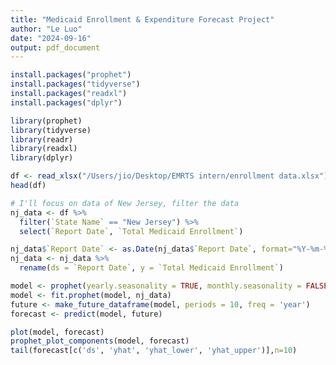 ```yaml
---
title: "Medicaid Enrollment & Expenditure Forecast Project"
author: "Le Luo"
date: "2024-09-16"
output: pdf_document
---
```


```r
install.packages("prophet")
install.packages("tidyverse")
install.packages("readxl")
install.packages("dplyr")

library(prophet)
library(tidyverse)
library(readr)
library(readxl)
library(dplyr)

```

```r
df <- read_xlsx("/Users/jio/Desktop/EMRTS intern/enrollment data.xlsx")
head(df)
```
```r
# I'll focus on data of New Jersey, filter the data
nj_data <- df %>%
  filter(`State Name` == "New Jersey") %>%
  select(`Report Date`, `Total Medicaid Enrollment`)

nj_data$`Report Date` <- as.Date(nj_data$`Report Date`, format="%Y-%m-%d")
nj_data <- nj_data %>%
  rename(ds = `Report Date`, y = `Total Medicaid Enrollment`)
```

```r
model <- prophet(yearly.seasonality = TRUE, monthly.seasonality = FALSE, weekly.seasonality = FALSE, daily.seasonality = FALSE)
model <- fit.prophet(model, nj_data)
future <- make_future_dataframe(model, periods = 10, freq = 'year')
forecast <- predict(model, future)
```

```r
plot(model, forecast)
prophet_plot_components(model, forecast)
tail(forecast[c('ds', 'yhat', 'yhat_lower', 'yhat_upper')],n=10)
```

